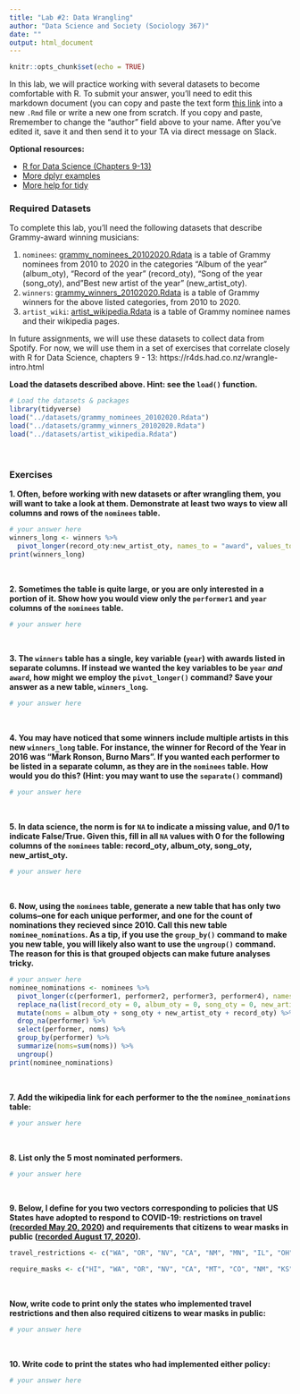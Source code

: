 ```yaml
---
title: "Lab #2: Data Wrangling"
author: "Data Science and Society (Sociology 367)"
date: ""
output: html_document
---
```


```r
knitr::opts_chunk$set(echo = TRUE)
```

In this lab, we will practice working with several datasets to become comfortable with R. To submit your answer, you'll need to edit this markdown document (you can copy and paste the text form [this link](https://github.com/dssoc/dssoc.github.io/raw/master/assignments/Lab_2.Rmd) into a new `.Rmd` file or write a new one from scratch. If you copy and paste, Rremember to change the "author" field above to your name. After you've edited it, save it and then send it to your TA via direct message on Slack.

**Optional resources:**

- [R for Data Science (Chapters 9-13)](https://r4ds.had.co.nz/wrangle-intro.html)
- [More dplyr examples](https://rstudio.cloud/learn/primers/2)
- [More help for tidy](https://rstudio.cloud/learn/primers/4)

### Required Datasets

To complete this lab, you'll need the following datasets that describe Grammy-award winning musicians: 

(1) `nominees`: [grammy_nominees_20102020.Rdata](https://github.com/dssoc/dssoc.github.io/raw/master/datasets/grammy_nominees_20102020.Rdata) is a table of Grammy nominees from 2010 to 2020 in the categories "Album of the year" (album_oty), "Record of the year" (record_oty), "Song of the year (song_oty), and "Best new artist of the year" (new_artist_oty).
(2) `winners`: [grammy_winners_20102020.Rdata](https://github.com/dssoc/dssoc.github.io/raw/master/datasets/grammy_winners_20102020.Rdata) is a table of Grammy winners for the above listed categories, from 2010 to 2020.
(2) `artist_wiki`: [artist_wikipedia.Rdata](https://github.com/dssoc/dssoc.github.io/raw/master/datasets/artist_wikipedia.Rdata) is a table of Grammy nominee names and their wikipedia pages. 

In future assignments, we will use these datasets to collect data from Spotify. For now, we will use them in a set of exercises that correlate closely with R for Data Science, chapters 9 - 13: https://r4ds.had.co.nz/wrangle-intro.html
<br>

**Load the datasets described above. Hint: see the `load()` function.**

```r
# Load the datasets & packages
library(tidyverse)
load("../datasets/grammy_nominees_20102020.Rdata")
load("../datasets/grammy_winners_20102020.Rdata")
load("../datasets/artist_wikipedia.Rdata")
```
<br/>

### Exercises

**1. Often, before working with new datasets or after wrangling them, you will want to take a look at them. Demonstrate at least two ways to view all columns and rows of the `nominees` table.**

```r
# your answer here
winners_long <- winners %>% 
  pivot_longer(record_oty:new_artist_oty, names_to = "award", values_to = "performer")
print(winners_long)
```
<br/>

**2. Sometimes the table is quite large, or you are only interested in a portion of it. Show how you would view only the `performer1` and `year` columns of the `nominees` table.**

```r
# your answer here
```
<br/>

**3. The `winners` table has a single, key variable (`year`) with awards listed in separate columns. If instead we wanted the key variables to be `year` *and* `award`, how might we employ the `pivot_longer()` command? Save your answer as a new table, `winners_long`.**


```r
# your answer here
```
<br/>

**4. You may have noticed that some winners include multiple artists in this new `winners_long` table. For instance, the winner for Record of the Year in 2016 was "Mark Ronson, Burno Mars". If you wanted each performer to be listed in a separate column, as they are in the `nominees` table. How would you do this? (Hint: you may want to use the `separate()` command)**

```r
# your answer here
```
<br/>

**5. In data science, the norm is for `NA` to indicate a missing value, and 0/1 to indicate False/True. Given this, fill in all `NA` values with 0 for the following columns of the `nominees` table: record_oty, album_oty, song_oty, new_artist_oty.**
```r
# your answer here
```
<br/>

**6. Now, using the `nominees` table, generate a new table that has only two colums--one for each unique performer, and one for the count of nominations they recieved since 2010. Call this new table `nominee_nominations`. As a tip, if you use the `group_by()` command to make you new table, you will likely also want to use the `ungroup()` command. The reason for this is that grouped objects can make future analyses tricky.**
```r
# your answer here
nominee_nominations <- nominees %>% 
  pivot_longer(c(performer1, performer2, performer3, performer4), names_to = "performer_type", values_to = "performer") %>% 
  replace_na(list(record_oty = 0, album_oty = 0, song_oty = 0, new_artist_oty = 0)) %>% 
  mutate(noms = album_oty + song_oty + new_artist_oty + record_oty) %>%  
  drop_na(performer) %>% 
  select(performer, noms) %>% 
  group_by(performer) %>% 
  summarize(noms=sum(noms)) %>% 
  ungroup()
print(nominee_nominations)
```
<br/>

**7. Add the wikipedia link for each performer to the the `nominee_nominations` table:**
```r
# your answer here
```
<br/>

**8. List only the 5 most nominated performers.**
```r
# your answer here
```
<br/>

**9. Below, I define for you two vectors corresponding to policies that US States have adopted to respond to COVID-19: restrictions on travel ([recorded May 20, 2020](https://www.wsj.com/articles/a-state-by-state-guide-to-coronavirus-lockdowns-11584749351)) and requirements that citizens to wear masks in public ([recorded August 17, 2020](https://www.cnn.com/2020/06/19/us/states-face-mask-coronavirus-trnd/index.html)).**
```r
travel_restrictions <- c("WA", "OR", "NV", "CA", "NM", "MN", "IL", "OH", "MI", "PA", "VA", "NY", "MA", "VH", "ME", "DE", "MD", "NJ")

require_masks <- c("HI", "WA", "OR", "NV", "CA", "MT", "CO", "NM", "KS", "TX", "MN", "AR", "LA", "WI", "IL", "AL", "MI", "IN", "OH", "KY", "WV", "NC", "VA", "DC", "DE", "PA", "NY", "VT", "NH", "MA", "RI", "CT", "ME")
```
<br/>

**Now, write code to print only the states who implemented travel restrictions and then also required citizens to wear masks in public:**
```r
# your answer here
```
<br/>

**10. Write code to print the states who had implemented either policy:**
```r
# your answer here
```

